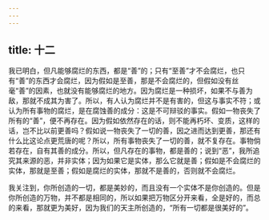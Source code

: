 ```yaml
---
---
---
```

title: 十二
---

我已明白，但凡能够腐烂的东西，都是“善”的；只有“至善”才不会腐烂，也只有“善”的东西才会腐烂，因为假如是至善，那是不会腐烂的，但假如没有丝毫“善”的因素，也就没有能够腐烂的地方。因为腐烂是一种损坏，如果不与善为敌，那就不成其为害了。所以，有人认为腐烂并不是有害的，但这与事实不符；或认为所有事物的腐烂，是在腐蚀善的成分：这是不可辩驳的事实。假如一物丧失了所有的“善”，便不再存在。因为假如依然存在的话，则不能再朽坏、变质，这样的话，岂不比以前更善吗？假如说一物丧失了一切的善，因之进而达到更善，那还有什么比这论点更荒唐的呢？所以，所有事物丧失了一切的善，就不复存在。事物倘若存在，自有其善的成分。所以，但凡存在的事物，都是善的；说到“恶”，我所追究其来源的恶，并非实体；因为如果它是实体，那么它就是善；假如是不会腐烂的实体，那就是至善；假如是腐烂的实体，那就不是善的，否则就不会腐烂。

我关注到，你所创造的一切，都是美妙的，而且没有一个实体不是你创造的。但是你所创造的万物，并不都是相同的，所以如果把万物区分开来看，全是好的，而总的来看，那就更为美好，因为我们的天主所创造的，“所有一切都是很美好的”。